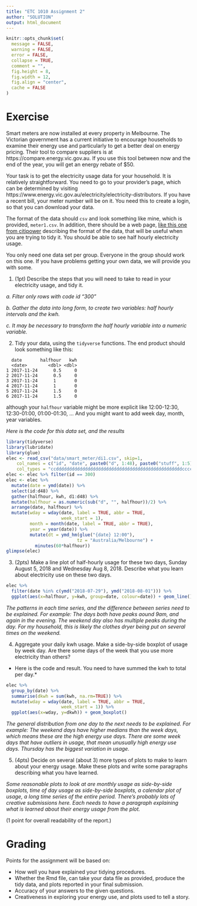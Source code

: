 ```yaml
---
title: "ETC 1010 Assignment 2"
author: "SOLUTION"
output: html_document
---
```


```r
knitr::opts_chunk$set(
  message = FALSE,
  warning = FALSE,
  error = FALSE, 
  collapse = TRUE,
  comment = "",
  fig.height = 8,
  fig.width = 12,
  fig.align = "center",
  cache = FALSE
)
```

# Exercise

Smart meters are now installed at every property in Melbourne. The Victorian government has a current initiative to encourage households to examine their energy use and particularly to get a better deal on energy pricing. Their tool to compare suppliers is at https://compare.energy.vic.gov.au. If you use this tool between now and the end of the year, you will get an energy rebate of $50.

Your task is to get the electricity usage data for your household. It is relatively straightforward. You need to go to your provider's page, which can be determined by visiting https://www.energy.vic.gov.au/electricity/electricity-distributors. If you have a recent bill, your meter number will be on it. You need this to create a login, so that you can download your data. 

The format of the data should `csv` and look something like mine, which is provided, `meter1.csv`. In addition, there should be a web page, [like this one from citipower](https://customermeterdata.portal.powercor.com.au/customermeterdata/articles/Question/A12-How-do-I-read-the-detailed-report?retURL=%2Fcustomermeterdata%2Fapex%2FCADArticleList&popup=true) describing the format of the data, that will be useful when you are trying to tidy it. You should be able to see half hourly electricity usage. 

You only need one data set per group. Everyone in the group should work on this one. If you have problems getting your own data, we will provide you with some. 

1. (1pt) Describe the steps that you will need to take to read in your electricity usage, and tidy it. 

*a. Filter only rows with code id "300"*

*b. Gather the data into long form, to create two variables: half hourly intervals and the kwh.*

*c. It may be necessary to transform the half hourly variable into a numeric variable.*

2. Tidy your data, using the `tidyverse` functions. The end product should look something like this:

```
  date       halfhour   kwh
  <date>        <dbl> <dbl>
1 2017-11-24      0.5     0
2 2017-11-24      0.5     0
3 2017-11-24      1       0
4 2017-11-24      1       0
5 2017-11-24      1.5     0
6 2017-11-24      1.5     0
```

although your `halfhour` variable might be more explicit like 12:00-12:30, 12:30-01:00, 01:00-01:30, ... And you might want to add week day, month, year variables. 

*Here is the code for this data set, and the results*

```r
library(tidyverse)
library(lubridate)
library(glue)
elec <- read_csv("data/smart_meter/di1.csv", skip=1, 
    col_names = c("id", "date", paste0("d", 1:48), paste0("stuff", 1:5)), 
    col_types = "ccddddddddddddddddddddddddddddddddddddddddddddddddccccc")
elec <- elec %>% filter(id == 300) 
elec <- elec %>%
  mutate(date = ymd(date)) %>%
  select(id:d48) %>%
  gather(halfhour, kwh, d1:d48) %>%
  mutate(halfhour = as.numeric(sub("d", "", halfhour))/2) %>%
  arrange(date, halfhour) %>%
  mutate(wday = wday(date, label = TRUE, abbr = TRUE, 
                     week_start = 1),
         month = month(date, label = TRUE, abbr = TRUE),
         year = year(date)) %>%
         mutate(dt = ymd_hm(glue("{date} 12:00"), 
                           tz = "Australia/Melbourne") +
           minutes(60*halfhour))
glimpse(elec)
```

3. (2pts) Make a line plot of half-hourly usage for these two days, Sunday August 5, 2018 and Wednesday Aug 8, 2018. Describe what you learn about electricity use on these two days. 

```r
elec %>% 
  filter(date %in% c(ymd("2018-07-29"), ymd("2018-08-01"))) %>%
  ggplot(aes(x=halfhour, y=kwh, group=date, colour=date)) + geom_line()
```

*The patterns in each time series, and the difference between series need to be explained. For example: The days both have peaks aound 9am, and again in the evening. The weekend day also has multiple peaks during the day. For my household, this is likely the clothes dryer being put on several times on the weekend.*

4. Aggregate your daily kwh usage. Make a side-by-side boxplot of usage by week day. Are there some days of the week that you use more electricity than others?

* Here is the code and result. You need to have summed the kwh to total per day.*

```r
elec %>% 
  group_by(date) %>%
  summarise(dkwh = sum(kwh, na.rm=TRUE)) %>%
  mutate(wday = wday(date, label = TRUE, abbr = TRUE, 
                     week_start = 1)) %>%
  ggplot(aes(x=wday, y=dkwh)) + geom_boxplot()
```

*The general distribution from one day to the next needs to be explained. For example: The weekend days have higher medians than the week days, which means these are the high energy use days. There are some week days that have outliers in usage, that mean unusually high energy use days. Thursday has the biggest variation in usage.*

5. (4pts) Decide on several (about 3) more types of plots to make to learn about your energy usage. Make these plots and write some paragraphs describing what you have learned. 

*Some reasonable plots to look at are monthly usage as side-by-side boxplots, time of day usage as side-by-side boxplots, a calendar plot of usage, a long time series of the entire period. There's probably lots of creative submissions here. Each needs to have a paragraph explaining what is learned about their energy usage from the plot.*

(1 point for overall readability of the report.)

# Grading

Points for the assignment will be based on:

- How well you have explained your tidying procedures.
- Whether the Rmd file, can take your data file as provided,  produce the tidy data, and plots reported in your final submission.
- Accuracy of your answers to the given questions. 
- Creativeness in exploring your energy use, and plots used to tell a story. 
